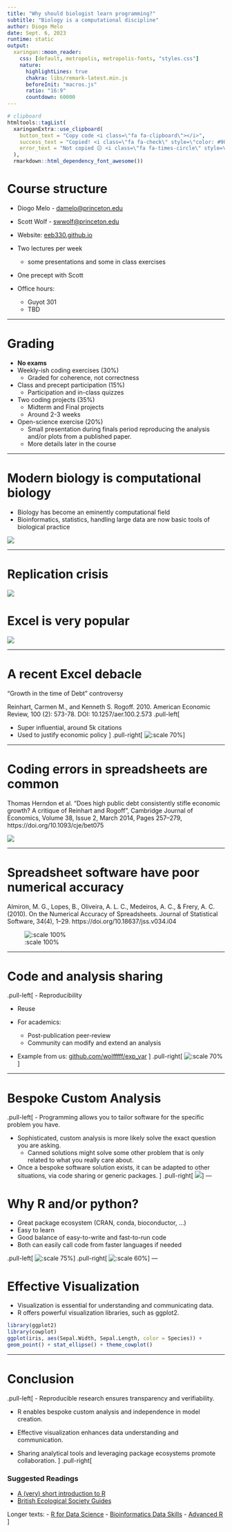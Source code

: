 ```yaml
---
title: "Why should biologist learn programming?"
subtitle: "Biology is a computational discipline"
author: Diogo Melo
date: Sept. 6, 2023
runtime: static
output:
  xaringan::moon_reader:
    css: [default, metropolis, metropolis-fonts, "styles.css"]
    nature:
      highlightLines: true
      chakra: libs/remark-latest.min.js
      beforeInit: "macros.js"
      ratio: "16:9"
      countdown: 60000
---
```


```r
# clipboard
htmltools::tagList(
  xaringanExtra::use_clipboard(
    button_text = "Copy code <i class=\"fa fa-clipboard\"></i>",
    success_text = "Copied! <i class=\"fa fa-check\" style=\"color: #90BE6D\"></i>",
    error_text = "Not copied 😕 <i class=\"fa fa-times-circle\" style=\"color: #F94144\"></i>"
  ),
  rmarkdown::html_dependency_font_awesome())
```

# Course structure

- Diogo Melo - [damelo@princeton.edu](damelo@princeton.edu)
- Scott Wolf - [swwolf@princeton.edu](swwolf@princeton.edu)

- Website: [eeb330.github.io](http://eeb330.github.io)

- Two lectures per week 
  - some presentations and some in class exercises

- One precept with Scott

- Office hours:
  - Guyot 301
  - TBD

---

# Grading

  - **No exams**
  - Weekly-ish coding exercises (30%)
    - Graded for coherence, not correctness

  - Class and precept participation (15%)
    - Participation and in-class quizzes

  - Two coding projects (35%)
    - Midterm and Final projects
    - Around 2-3 weeks 

  - Open-science exercise (20%)
    - Small presentation during finals period reproducing the analysis and/or plots from a published paper. 
    - More details later in the course


---

# Modern biology is computational biology

- Biology has become an eminently computational field
- Bioinformatics, statistics, handling large data are now basic tools of biological practice

![](figures/foamtree.png)

---

# Replication crisis

![](figures/ioannidis.png)



# Excel is very popular

![](figures/eve_online.png)

---

# A recent Excel debacle

"Growth in the time of Debt" controversy

Reinhart, Carmen M., and Kenneth S. Rogoff. 2010. American Economic Review, 100 (2): 573-78. DOI: 10.1257/aer.100.2.573
.pull-left[

- Super influential, around 5k citations
- Used to justify economic policy
]
.pull-right[
![:scale 70%](figures/figure2.png)
]


---

# Coding errors in spreadsheets are common

Thomas Herndon et al. "Does high public debt consistently stifle economic growth? A critique of Reinhart and Rogoff", Cambridge Journal of Economics, Volume 38, Issue 2, March 2014, Pages 257–279, https://doi.org/10.1093/cje/bet075

![](figures/excel_error.png)

---

# Spreadsheet software have poor numerical accuracy

Almiron, M. G., Lopes, B., Oliveira, A. L. C., Medeiros, A. C., & Frery, A. C. (2010). On the Numerical Accuracy of Spreadsheets. Journal of Statistical Software, 34(4), 1–29. https://doi.org/10.18637/jss.v034.i04

![:scale 100%](figures/spreadsheet_tests.png)

---

# Code and analysis sharing

.pull-left[
- Reproducibility

- Reuse

- For academics: 
  - Post-publication peer-review
  - Community can modify and extend an analysis

- Example from us: [github.com/wolfffff/exp_var](https://github.com/wolfffff/exp_var)
]
.pull-right[
![:scale 70%](figures/repro_code.png)
]

---

# Bespoke Custom Analysis

.pull-left[
- Programming allows you to tailor software for the specific problem you have.

- Sophisticated, custom analysis is more likely solve the exact question you are asking.
  - Canned solutions might solve some other problem that is only related to what you really care about.

- Once a bespoke software solution exists, it can be adapted to other situations, via code sharing or generic packages.
]
.pull-right[
![](figures/Tailor.png)
]
---

# Why R and/or python?

- Great package ecosystem (CRAN, conda, bioconductor, ...)
- Easy to learn
- Good balance of easy-to-write and fast-to-run code
- Both can easily call code from faster languages if needed

.pull-left[
  ![:scale 75%](figures/mamba.webp)
]
.pull-right[
  ![:scale 60%](figures/CRANlogo.png)
]
---

# Effective Visualization 

- Visualization is essential for understanding and communicating data.
- R offers powerful visualization libraries, such as ggplot2.

```r
library(ggplot2)
library(cowplot)
ggplot(iris, aes(Sepal.Width, Sepal.Length, color = Species)) + 
geom_point() + stat_ellipse() + theme_cowplot()
```

---


# Conclusion

.pull-left[
- Reproducible research ensures transparency and verifiability.

- R enables bespoke custom analysis and independence in model creation.

- Effective visualization enhances data understanding and communication.

- Sharing analytical tools and leveraging package ecosystems promote collaboration.
]
.pull-right[

### Suggested Readings

- [A (very) short introduction to R](https://cran.r-project.org/doc/contrib/Torfs+Brauer-Short-R-Intro.pdf)
- [British Ecological Society Guides](https://www.britishecologicalsociety.org/publications/guides-to/)

Longer texts: 
- [R for Data Science](https://r4ds.hadley.nz/)
- [Bioinformatics Data Skills](https://vincebuffalo.com/book/)
- [Advanced R](https://adv-r.hadley.nz/)
]